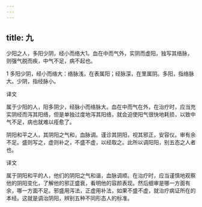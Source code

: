 ```yaml
---
---
---
```

title: 九
---




少阳之人，多阳少阴，经小而络大1。血在中而气外，实阴而虚阳，独写其络脉，则强气脱而疾，中气不足，病不起也。

1 多阳少阴，经小而络大：络脉浅，在表属阳；经脉深，在里属阴。多阳，指络脉大。少阴，指经脉小。

译文

属于少阳的人，阳多阴少，经脉小而络脉大。血在中而气在外，在治疗时，应当充实阴经而泻其阳络，但是单独过度地泻其阳络，就会迫使阳气很快地耗损，以致中气不足，病也就难以痊愈了。

阴阳和平之人，其阴阳之气和，血脉调。谨诊其阴阳，视其邪正，安容仪。审有余不足。盛则写之，虚则补之，不盛不虚，以经取之。此所以调阳阳，别五态之人者也。

译文

属于阴阳和平的人，他们的阴阳之气和谐，血脉调顺。在治疗时，应当谨慎地观察他的阴阳变化，了解他的邪正盛衰，看明他的容颜表现。然后细审是哪一方面有余，哪一方面不足。邪盛用泻法，正虚用补法，如果不盛不虚，就治疗病证所在的本经。这就是调治阴阳，辨别五种不同形态人的标准。